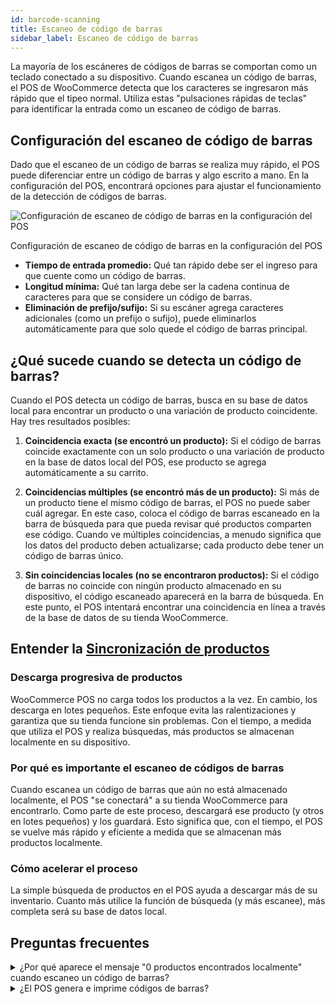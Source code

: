 ```yaml
---
id: barcode-scanning
title: Escaneo de código de barras
sidebar_label: Escaneo de código de barras
---
```



La mayoría de los escáneres de códigos de barras se comportan como un teclado conectado a su dispositivo.
Cuando escanea un código de barras, el POS de WooCommerce detecta que los caracteres se ingresaron más rápido que el tipeo normal.
Utiliza estas "pulsaciones rápidas de teclas" para identificar la entrada como un escaneo de código de barras.

## Configuración del escaneo de código de barras

Dado que el escaneo de un código de barras se realiza muy rápido, el POS puede diferenciar entre un código de barras y algo escrito a mano.
En la configuración del POS, encontrará opciones para ajustar el funcionamiento de la detección de códigos de barras.

<div class="image-container">
  <Image
    alt="Configuración de escaneo de código de barras en la configuración del POS"
    img="/img/barcode-scanning-settings.png"
    style={{ maxHeight: 500 }}
  />
  <p class="image-caption">
    Configuración de escaneo de código de barras en la configuración del POS
  </p>
</div>

- **Tiempo de entrada promedio:** Qué tan rápido debe ser el ingreso para que cuente como un código de barras.
- **Longitud mínima:** Qué tan larga debe ser la cadena continua de caracteres para que se considere un código de barras.
- **Eliminación de prefijo/sufijo:** Si su escáner agrega caracteres adicionales (como un prefijo o sufijo), puede eliminarlos automáticamente para que solo quede el código de barras principal.

## ¿Qué sucede cuando se detecta un código de barras?

Cuando el POS detecta un código de barras, busca en su base de datos local para encontrar un producto o una variación de producto coincidente. Hay tres resultados posibles:

1. **Coincidencia exacta (se encontró un producto):**
   Si el código de barras coincide exactamente con un solo producto o una variación de producto en la base de datos local del POS, ese producto se agrega automáticamente a su carrito.

2. **Coincidencias múltiples (se encontró más de un producto):**
   Si más de un producto tiene el mismo código de barras, el POS no puede saber cuál agregar.
   En este caso, coloca el código de barras escaneado en la barra de búsqueda para que pueda revisar qué productos comparten ese código.
   Cuando ve múltiples coincidencias, a menudo significa que los datos del producto deben actualizarse; cada producto debe tener un código de barras único.

3. **Sin coincidencias locales (no se encontraron productos):**
   Si el código de barras no coincide con ningún producto almacenado en su dispositivo, el código escaneado aparecerá en la barra de búsqueda.
   En este punto, el POS intentará encontrar una coincidencia en línea a través de la base de datos de su tienda WooCommerce.

## Entender la [Sincronización de productos](./sync.mdx)

### Descarga progresiva de productos

WooCommerce POS no carga todos los productos a la vez.
En cambio, los descarga en lotes pequeños.
Este enfoque evita las ralentizaciones y garantiza que su tienda funcione sin problemas.
Con el tiempo, a medida que utiliza el POS y realiza búsquedas, más productos se almacenan localmente en su dispositivo.

### Por qué es importante el escaneo de códigos de barras

Cuando escanea un código de barras que aún no está almacenado localmente, el POS "se conectará" a su tienda WooCommerce para encontrarlo.
Como parte de este proceso, descargará ese producto (y otros en lotes pequeños) y los guardará.
Esto significa que, con el tiempo, el POS se vuelve más rápido y eficiente a medida que se almacenan más productos localmente.

### Cómo acelerar el proceso

La simple búsqueda de productos en el POS ayuda a descargar más de su inventario.
Cuanto más utilice la función de búsqueda (y más escanee), más completa será su base de datos local.

## Preguntas frecuentes

<details>

<summary>
  ¿Por qué aparece el mensaje "0 productos encontrados localmente" cuando
  escaneo un código de barras?
</summary>

No todos los productos están disponibles localmente desde el principio.
El POS descarga gradualmente los productos de su tienda en línea y los almacena en su dispositivo.
Si el producto que acaba de escanear aún no está almacenado, la búsqueda activa el POS para que lo busque en línea y luego lo descargue para que esté disponible en el futuro.

</details>

<details>

<summary>¿El POS genera e imprime códigos de barras?</summary>

No, no en este momento. Nuestro POS está diseñado para escanear y leer códigos de barras existentes, pero no incluye la funcionalidad para crearlos o imprimirlos.
Si necesita generar códigos de barras para sus productos, puede utilizar complementos de WooCommerce de terceros que se especializan en la creación e impresión de códigos de barras. Algunos ejemplos incluyen:

- [EAN para WooCommerce](https://wordpress.org/plugins/ean-for-woocommerce/)
- [Generador de códigos de barras A4](https://wordpress.org/plugins/a4-barcode-generator/)

Una vez que haya generado códigos de barras para sus productos, puede escanearlos fácilmente en la caja registradora para acelerar el proceso de pago en el POS.

</details>
